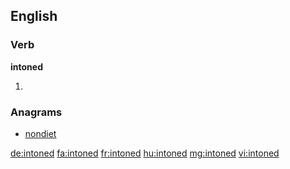 ==English==

===Verb===
'''intoned'''

# {{en-past of|intone}}

===Anagrams===
* [[nondiet#English|nondiet]]

[[de:intoned]]
[[fa:intoned]]
[[fr:intoned]]
[[hu:intoned]]
[[mg:intoned]]
[[vi:intoned]]